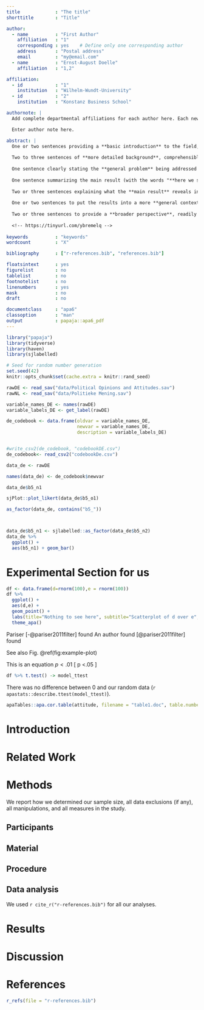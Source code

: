 ```yaml
---
title             : "The title"
shorttitle        : "Title"

author: 
  - name          : "First Author"
    affiliation   : "1"
    corresponding : yes    # Define only one corresponding author
    address       : "Postal address"
    email         : "my@email.com"
  - name          : "Ernst-August Doelle"
    affiliation   : "1,2"

affiliation:
  - id            : "1"
    institution   : "Wilhelm-Wundt-University"
  - id            : "2"
    institution   : "Konstanz Business School"

authornote: |
  Add complete departmental affiliations for each author here. Each new line herein must be indented, like this line.

  Enter author note here.

abstract: |
  One or two sentences providing a **basic introduction** to the field,  comprehensible to a scientist in any discipline.
  
  Two to three sentences of **more detailed background**, comprehensible  to scientists in related disciplines.
  
  One sentence clearly stating the **general problem** being addressed by  this particular study.
  
  One sentence summarizing the main result (with the words "**here we show**" or their equivalent).
  
  Two or three sentences explaining what the **main result** reveals in direct comparison to what was thought to be the case previously, or how the  main result adds to previous knowledge.
  
  One or two sentences to put the results into a more **general context**.
  
  Two or three sentences to provide a **broader perspective**, readily comprehensible to a scientist in any discipline.
  
  <!-- https://tinyurl.com/ybremelq -->
  
keywords          : "keywords"
wordcount         : "X"

bibliography      : ["r-references.bib", "references.bib"]

floatsintext      : yes
figurelist        : no
tablelist         : no
footnotelist      : no
linenumbers       : yes
mask              : no
draft             : no

documentclass     : "apa6"
classoption       : "man"
output            : papaja::apa6_pdf
---
```


```r
library("papaja")
library(tidyverse)
library(haven)
library(sjlabelled)

```

```r
# Seed for random number generation
set.seed(42)
knitr::opts_chunk$set(cache.extra = knitr::rand_seed)
```


```r

rawDE <- read_sav("data/Political Opinions and Attitudes.sav")
rawNL <- read_sav("data/Politieke Mening.sav")

variable_names_DE <- names(rawDE) 
variable_labels_DE <- get_label(rawDE)

de_codebook <- data.frame(oldvar = variable_names_DE,
                          newvar = variable_names_DE,
                          description = variable_labels_DE)


#write_csv2(de_codebook, "codebookDE.csv")
de_codebook<- read_csv2("codebookDe.csv")

data_de <- rawDE 

names(data_de) <- de_codebook$newvar

data_de$b5_n1

sjPlot::plot_likert(data_de$b5_o1)

as_factor(data_de, contains("b5_"))



data_de$b5_n1 <- sjlabelled::as_factor(data_de$b5_n2)
data_de %>% 
  ggplot() +
  aes(b5_n1) + geom_bar()

```


# Experimental Section for us


```r
df <- data.frame(d=rnorm(100),e = rnorm(100))
df %>% 
  ggplot() +
  aes(d,e) +
  geom_point() +
  labs(title="Nothing to see here", subtitle="Scatterplot of d over e", x="Variable d", y="Variable E")+
  theme_apa()
```
Pariser [-@pariser2011filter] found
An author found [@pariser2011filter] found

See also Fig.\ \@ref(fig:example-plot)



This is an equation $p<.01$
\[ p <.05
\]


```r
df %>% t.test() -> model_ttest
```

There was no difference between 0 and our random data (`r apastats::describe.ttest(model_ttest)`).



```r
apaTables::apa.cor.table(attitude, filename = "table1.doc", table.number = 1)
```
















# Introduction

# Related Work

# Methods
We report how we determined our sample size, all data exclusions (if any), all manipulations, and all measures in the study. <!-- 21-word solution (Simmons, Nelson & Simonsohn, 2012; retrieved from http://ssrn.com/abstract=2160588) -->

## Participants

## Material

## Procedure

## Data analysis
We used `r cite_r("r-references.bib")` for all our analyses.


# Results

# Discussion


\newpage

# References
```r
r_refs(file = "r-references.bib")
```

\begingroup
\setlength{\parindent}{-0.5in}
\setlength{\leftskip}{0.5in}

<div id = "refs"></div>
\endgroup
